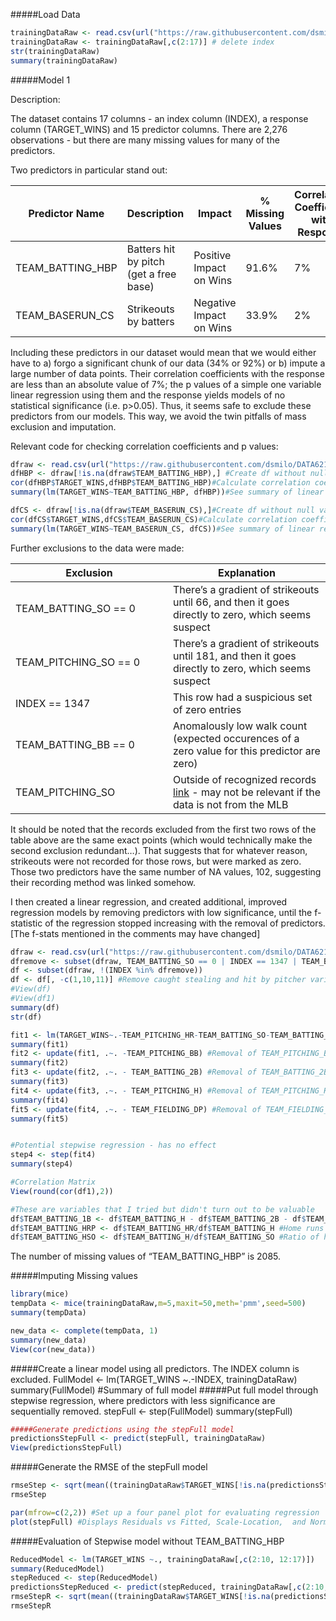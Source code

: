 #####Load Data

```r
trainingDataRaw <- read.csv(url("https://raw.githubusercontent.com/dsmilo/DATA621/master/HW1/data/moneyball-training-data.csv")) 
trainingDataRaw <- trainingDataRaw[,c(2:17)] # delete index
str(trainingDataRaw)
summary(trainingDataRaw)
```

#####Model 1

Description:

The dataset contains 17 columns - an index column (INDEX), a response column (TARGET_WINS) and 15 predictor columns. There are 2,276 observations - but there are many missing values for many of the predictors. 

Two predictors in particular stand out:

Predictor Name | Description | Impact | % Missing Values | Correlation Coefficient with Response | p-value
---|---|---|---|---|---|
TEAM_BATTING_HBP | Batters hit by pitch (get a free base) | Positive Impact on Wins | 91.6% | 7% | 31%
TEAM_BASERUN_CS | Strikeouts by batters | Negative Impact on Wins | 33.9% | 2% | 39%

Including these predictors in our dataset would mean that we would either have to a) forgo a significant chunk of our data (34% or 92%) or b) impute a large number of data points.  Their correlation coefficients with the response are less than an absolute value of 7%; the p values of a simple one variable linear regression using them and the response yields models of no statistical significance (i.e. p>0.05). Thus, it seems safe to exclude these predictors from our models. This way, we avoid the twin pitfalls of mass exclusion and imputation.

Relevant code for checking correlation coefficients and p values:

```r
dfraw <- read.csv(url("https://raw.githubusercontent.com/dsmilo/DATA621/master/HW1/data/moneyball-training-data.csv"))
dfHBP <- dfraw[!is.na(dfraw$TEAM_BATTING_HBP),] #Create df without null values for TEAM_BATTING_HBP
cor(dfHBP$TARGET_WINS,dfHBP$TEAM_BATTING_HBP)#Calculate correlation coefficient between response and TEAM_BATTING_HBP
summary(lm(TARGET_WINS~TEAM_BATTING_HBP, dfHBP))#See summary of linear regression model using TEAM_BATTING_HBP

dfCS <- dfraw[!is.na(dfraw$TEAM_BASERUN_CS),]#Create df without null values for TEAM_BASERUN_CS
cor(dfCS$TARGET_WINS,dfCS$TEAM_BASERUN_CS)#Calculate correlation coefficient between response and TEAM_BASERUN_CS
summary(lm(TARGET_WINS~TEAM_BASERUN_CS, dfCS))#See summary of linear regression model using TEAM_BASERUN_CS
```

Further exclusions to the data were made:

Exclusion | Explanation
|---|---|
TEAM_BATTING_SO == 0 | There's a gradient of strikeouts until 66, and then it goes directly to zero, which seems suspect
TEAM_PITCHING_SO == 0 | There's a gradient of strikeouts until 181, and then it goes directly to zero, which seems suspect
INDEX == 1347 | This row had a suspicious set of zero entries
TEAM_BATTING_BB == 0 | Anomalously low walk count (expected occurences of a zero value for this predictor are zero)
TEAM_PITCHING_SO | Outside of recognized records [link](http://www.baseball-almanac.com/recbooks/rb_strike2.shtml) - may not be relevant if the data is not from the MLB


It should be noted that the records excluded from the first two rows of the table above are the same exact points (which would technically make the second exclusion redundant...). That suggests that for whatever reason, strikeouts were not recorded for those rows, but were marked as zero. Those two predictors have the same number of NA values, 102, suggesting their recording method was linked somehow.

I then created a linear regression, and created additional, improved regression models by removing predictors with low significance, until the f-statistic of the regression stopped increasing with the removal of predictors. [The f-stats mentioned in the comments may have changed]

```r
dfraw <- read.csv(url("https://raw.githubusercontent.com/dsmilo/DATA621/master/HW1/data/moneyball-training-data.csv"))
dfremove <- subset(dfraw, TEAM_BATTING_SO == 0 | INDEX == 1347 | TEAM_BATTING_BB == 0 | TEAM_PITCHING_SO > 1535 | TEAM_PITCHING_SO < 308 | TEAM_BATTING_SO < 308 | TEAM_BATTING_SO > 1535)$INDEX #Identify rows for removal, have zero strikeouts or bases stolen
df <- subset(dfraw, !(INDEX %in% dfremove))
df <- df[, -c(1,10,11)] #Remove caught stealing and hit by pitcher variables
#View(df)
#View(df1)
summary(df)
str(df)

fit1 <- lm(TARGET_WINS~.-TEAM_PITCHING_HR-TEAM_BATTING_SO-TEAM_BATTING_H, df)#Non-significant predictors removed
summary(fit1)
fit2 <- update(fit1, .~. -TEAM_PITCHING_BB) #Removal of TEAM_PITCHING_BB increases F-stat, 123.5 to 134.8
summary(fit2)
fit3 <- update(fit2, .~. - TEAM_BATTING_2B) #Removal of TEAM_BATTING_2B increases F-stat, 134.8 to 147.1
summary(fit3)
fit4 <- update(fit3, .~. - TEAM_PITCHING_H) #Removal of TEAM_PITCHING_H increases F-stat, 147.1 to 152.7
summary(fit4)
fit5 <- update(fit4, .~. - TEAM_FIELDING_DP) #Removal of TEAM_FIELDING_DP (which also has a coefficient opposite the expected sign) decreases F-stat, 153.2 to 170.4
summary(fit5)


#Potential stepwise regression - has no effect
step4 <- step(fit4)
summary(step4)

#Correlation Matrix
View(round(cor(df1),2))

#These are variables that I tried but didn't turn out to be valuable
df$TEAM_BATTING_1B <- df$TEAM_BATTING_H - df$TEAM_BATTING_2B - df$TEAM_BATTING_3B - df$TEAM_BATTING_HR #Singles - 1st Base Hits
df$TEAM_BATTING_HRP <- df$TEAM_BATTING_HR/df$TEAM_BATTING_H #Home runs as a percentage of base hits
df$TEAM_BATTING_HSO <- df$TEAM_BATTING_H/df$TEAM_BATTING_SO #Ratio of hits to strikeouts
```

The number of missing values of "TEAM_BATTING_HBP"  is 2085.

#####Imputing Missing values
```r
library(mice)
tempData <- mice(trainingDataRaw,m=5,maxit=50,meth='pmm',seed=500)
summary(tempData)

new_data <- complete(tempData, 1)
summary(new_data)
View(cor(new_data))
```







#####Create a linear model using all predictors. The INDEX column is excluded.
FullModel <- lm(TARGET_WINS ~.-INDEX, trainingDataRaw)
summary(FullModel) #Summary of full model
#####Put full model through stepwise regression, where predictors with less significance are sequentially removed.
stepFull <- step(FullModel) 
summary(stepFull)

```r
#####Generate predictions using the stepFull model
predictionsStepFull <- predict(stepFull, trainingDataRaw) 
View(predictionsStepFull)
```

#####Generate the RMSE of the stepFull model
```r
rmseStep <- sqrt(mean((trainingDataRaw$TARGET_WINS[!is.na(predictionsStepFull)] - predictionsStepFull[!is.na(predictionsStepFull)])^2)) 
rmseStep
```

```r
par(mfrow=c(2,2)) #Set up a four panel plot for evaluating regression
plot(stepFull) #Displays Residuals vs Fitted, Scale-Location,  and Normal Q-Q.
```

#####Evaluation of Stepwise model without TEAM_BATTING_HBP
```r
ReducedModel <- lm(TARGET_WINS ~., trainingDataRaw[,c(2:10, 12:17)])
summary(ReducedModel)
stepReduced <- step(ReducedModel)
predictionsStepReduced <- predict(stepReduced, trainingDataRaw[,c(2:10, 12:17)])
rmseStepR <- sqrt(mean((trainingDataRaw$TARGET_WINS[!is.na(predictionsStepReduced)] - predictionsStepReduced[!is.na(predictionsStepReduced)])^2))
rmseStepR
```
